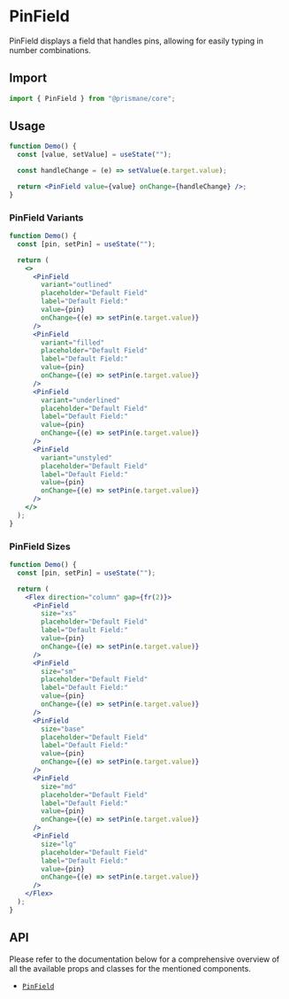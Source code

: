 # PinField

PinField displays a field that handles pins, allowing for easily typing in number combinations.

## Import

```js
import { PinField } from "@prismane/core";
```

## Usage

```jsx
function Demo() {
  const [value, setValue] = useState("");

  const handleChange = (e) => setValue(e.target.value);

  return <PinField value={value} onChange={handleChange} />;
}
```

### PinField Variants

```jsx
function Demo() {
  const [pin, setPin] = useState("");

  return (
    <>
      <PinField
        variant="outlined"
        placeholder="Default Field"
        label="Default Field:"
        value={pin}
        onChange={(e) => setPin(e.target.value)}
      />
      <PinField
        variant="filled"
        placeholder="Default Field"
        label="Default Field:"
        value={pin}
        onChange={(e) => setPin(e.target.value)}
      />
      <PinField
        variant="underlined"
        placeholder="Default Field"
        label="Default Field:"
        value={pin}
        onChange={(e) => setPin(e.target.value)}
      />
      <PinField
        variant="unstyled"
        placeholder="Default Field"
        label="Default Field:"
        value={pin}
        onChange={(e) => setPin(e.target.value)}
      />
    </>
  );
}
```

### PinField Sizes

```jsx
function Demo() {
  const [pin, setPin] = useState("");

  return (
    <Flex direction="column" gap={fr(2)}>
      <PinField
        size="xs"
        placeholder="Default Field"
        label="Default Field:"
        value={pin}
        onChange={(e) => setPin(e.target.value)}
      />
      <PinField
        size="sm"
        placeholder="Default Field"
        label="Default Field:"
        value={pin}
        onChange={(e) => setPin(e.target.value)}
      />
      <PinField
        size="base"
        placeholder="Default Field"
        label="Default Field:"
        value={pin}
        onChange={(e) => setPin(e.target.value)}
      />
      <PinField
        size="md"
        placeholder="Default Field"
        label="Default Field:"
        value={pin}
        onChange={(e) => setPin(e.target.value)}
      />
      <PinField
        size="lg"
        placeholder="Default Field"
        label="Default Field:"
        value={pin}
        onChange={(e) => setPin(e.target.value)}
      />
    </Flex>
  );
}
```

## API

Please refer to the documentation below for a comprehensive overview of all the available props and classes for the mentioned components.

- [`PinField`](/docs/components-api/pin-field-api)
